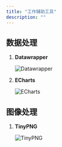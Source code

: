 ```yaml
---
title: "工作辅助工具"
description: ""
---
```



## 数据处理

1. **Datawrapper**

    <LinkCard
      title="Datawrapper"
      description="Datawrapper Create beautiful interactive charts for free."
      href="https://www.datawrapper.de/charts"
    />

    ![Datawrapper](../../../assets/utility-assets/datawrapper.png)

2. **ECharts**

    <LinkCard
      title="ECharts"
      description="An Open Source JavaScript Visualization Library."
      href="https://echarts.apache.org/examples/en/index.html"
    />

    ![ECharts](../../../assets/utility-assets/echarts-demo.webp)

## 图像处理

1. **TinyPNG**

    <LinkCard
      title="TinyPNG"
      description="Smart WebP, PNG and JPEG Compression for Faster Websites."
      href="https://tinypng.com/"
    />

    ![TinyPNG](../../../assets/utility-assets/tinypng.webp)